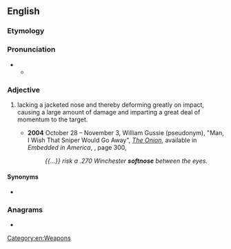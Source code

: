 ==English==

===Etymology===
{{compound|en|soft|nose}}

===Pronunciation===
* {{IPA|en|/ˈsɒftnəʊz/}}
** {{audio|en|LL-Q1860 (eng)-Vealhurl-softnose.wav |Audio (UK)}}

===Adjective===
{{en-adj|-}}

# {{lb|en|of a bullet}} lacking a jacketed nose and thereby deforming greatly on impact, causing a large amount of damage and imparting a great deal of momentum to the target.
#* '''2004''' October 28 – November 3, William Gussie (pseudonym), "Man, I Wish That Sniper Would Go Away", ''[[w:The Onion|The Onion]]'', available in ''Embedded in America'', {{ISBN|1400054567}}, page 300,
#*: ''{{...}} risk a .270 Winchester '''softnose''' between the eyes.''

====Synonyms====
* {{l|en|soft-nosed}}

===Anagrams===
* {{anagrams|en|a=efnoosst|eftsoons|festoons}}

[[Category:en:Weapons]]
